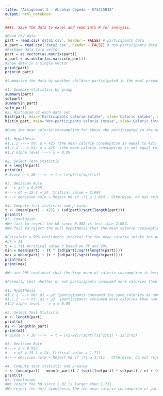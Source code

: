 ```yaml
---
title: "Assignemnt 2 - Abraham Cepeda - U75425818"
output: html_notebook
---
```



```r
###1. Save the data to excel and read into R for analysis.

#Read CSV data
part = read.csv('data1.csv', header = FALSE) # participants data
n_part = read.csv('data2.csv', header = FALSE) # non-participants data
#Reshape data to a vector
part = as.vector(as.matrix(part))
n_part = as.vector(as.matrix(n_part))
#Show data in a single vector
print(part)
print(n_part)

```
```r
#Summarize the data by whether children participated in the meal preparation or not (i.e., report summary statistics by group).  Use an appropriately labelled table to show the results.  Also include a graphical presentation that shows the distribution of calories for participants vs. non-participants.  Describe the shape of each distribution and comment on the similarity (or lack thereof) between the distributions in each population.

#1. Summary statistics by group
summary(part)
sd(part)
summary(n_part)
sd(n_part)
#2. Histogram of each data set
hist(part, main='Participants calorie intake', xlab='Caloric intake', col='cyan')
hist(n_part, main='Non-participants calorie intake', xlab='Caloric intake', col='cyan')
```
``` r
#Does the mean calorie consumption for those who participated in the meal preparation differ from 425?  Formally test at the α= 0.05 level using the 5 steps outlined in the module.

#1. Hypothesis
#1.1.1 ---> h0: μ = 425 (the mean calorie consumption is equal to 425)
#1.1.2 ---> h1: μ ≠ 425  (the mean calorie consumption is not equal to 425)
#1.2 alpha level ---> α = 0.05 

#2. Select Test Statistic
n = length(part)
print(n)
# Since n < 30 --->  = t = (x−μ)/(s/sqrt(n))

#3. Decision Rule
#---> α/2 = 0.025
#---> df = 25-1 = 24. Critical value = 2.064
#---> decision rule = Reject h0 if ∣t∣ ≥ 2.064 , Otherwise, do not reject h0

#4. Compute test statistic and p-value
t <- (mean(part) - 425) / (sd(part)/sqrt(length(part)))
print(t)
#5. Conclusion
#We fail to reject the h0 since 0.302 is less than 2.064.
#We fail to reject the null hypothesis that the mean calorie consumption is 425
```



``` r
#Calculate a 90% confidence interval for the mean calorie intake for participants in the meal preparation.  Interpret the confidence interval.
#df = 24
t = 1.711 #critical value t based on df and 90%
min = mean(part) - (t * (sd(part)/sqrt(length(part))))
max = mean(part) + (t * (sd(part)/sqrt(length(part))))
print(min)
print(max)

#We are 90% confident that the true mean of calorie consumption is between 395.23 and 467.57
```


``` r
#Formally test whether or not participants consumed more calories than non-participants at the α=0.05 level using the 5 steps outlined in the module.

#1. Hypothesis
#1.1.1 ---> h0: μ1 = μ2 (participants consumed the same calories as non-participants)
#1.1.2 ---> h1: μ1 > μ2  (participants consumed more calories than non-participants)
#1.2 alpha level ---> α = 0.05 

#2. Select Test Statistic
n <- length(part)
print(n)
n2 <- length(n_part)
print(n2)
# Since n < 30 --->  = t = (x1-x2)/(sqrt((s1^2/n1) + s2^2/n2)

#3. Decision Rule
#---> α = 0.055
#---> df = 25-1 = 24. Critical value = 1.711
#---> decision rule = Reject h0 if ∣t∣ ≥ 1.711 , Otherwise, do not reject h0

#4. Compute test statistic and p-value
t <- (mean(part) - mean(n_part)) / (sqrt((sd(part) * sd(part) / n) + (sd(n_part) * sd(n_part) / n2)))
print(t)
#5. Conclusion
#We reject the h0 since 2.82 is larger than 1.711.
#We reject the null hypothesis the the mean calorie consumption of participants is larger than non-participants
```
